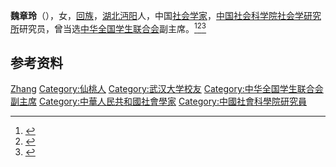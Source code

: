 '''魏章玲'''（{{bd|1941年|}}），女，[[回族|回族]]，[[湖北|湖北]][[沔阳|沔阳]]人，中国[[社会学家|社会学家]]，[[中国社会科学院社会学研究所|中国社会科学院社会学研究所]]研究员，曾当选[[中华全国学生联合会|中华全国学生联合会]]副主席。<ref>{{Cite book|title=华夏妇女名人词典|author=周行健主编|publisher=华夏出版社|year=1988|isbn=|location=北京|pages=}}</ref><ref>{{Cite book|title=古今中外女名人辞典|author=中国妇女管理干部学院编|publisher=中国广播电视出版社|year=1989|isbn=|location=北京|pages=}}</ref><ref>{{Cite book|title=中华当代文化名人大辞典|author=张品兴, 殷登祥, 陈有进等主编|publisher=中国广播电视出版社|year=1992|isbn=9787504315137|location=北京|pages=}}</ref>

== 参考资料 ==
{{reflist}}

{{中国人物小作品}}

{{Authority control}}
{{DEFAULTSORT:Wei魏}}
[[Category:魏姓|Zhang]]
[[Category:仙桃人|Category:仙桃人]]
[[Category:武汉大学校友|Category:武汉大学校友]]
[[Category:中华全国学生联合会副主席|Category:中华全国学生联合会副主席]]
[[Category:中華人民共和國社會學家|Category:中華人民共和國社會學家]]
[[Category:中國社會科學院研究員|Category:中國社會科學院研究員]]